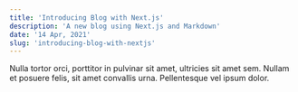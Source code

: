 ```yaml
---
title: 'Introducing Blog with Next.js'
description: 'A new blog using Next.js and Markdown'
date: '14 Apr, 2021'
slug: 'introducing-blog-with-nextjs'
---
```


Nulla tortor orci, porttitor in pulvinar sit amet, ultricies sit amet sem. Nullam et posuere felis, sit amet convallis urna. Pellentesque vel ipsum dolor.
